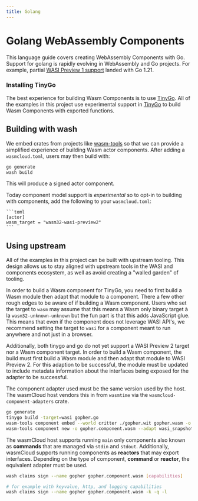```yaml
---
title: Golang
---
```


# Golang WebAssembly Components

This language guide covers creating WebAssembly Components with Go. Support for golang is rapidly evolving in WebAssembly and Go projects.
For example, partial [WASI Preview 1 support](https://go.dev/blog/wasi)
landed with Go 1.21.

### Installing TinyGo

The best experience for building Wasm Components is to use [TinyGo](https://tinygo.org/).
All of the examples in this project use experimental support in [TinyGo](https://tinygo.org/)
to build Wasm Components with exported functions.

## Building with wash

We embed crates
from projects like [wasm-tools](https://github.com/bytecodealliance/wasm-tools) so that we
can provide a simplified experience of building Wasm actor components. After adding a `wasmcloud.toml`,
users may then build with:

```bash
go generate
wash build
```

This will produce a signed actor component.

Today component model support is *experimental* so to opt-in to building with components, add the following
to your `wasmcloud.toml`:
    
    ```toml
    [actor]
    wasm_target = "wasm32-wasi-preview2"
    ```

## Using upstream

All of the examples in this project can be built with upstream tooling. This design allows us
to stay aligned with upstream tools in the WASI and components ecosystem, as well as avoid creating a "walled garden" of tooling.

In order to build a Wasm component for TinyGo, you need to first build a Wasm module then adapt that
module to a component. There a few other rough edges to be aware of if building a Wasm component.
Users who set the target to `wasm` may assume that this means a Wasm only binary target à la  `wasm32-unknown-unknown` but the fun part is that this adds JavaScript glue. This means that even if the component does not leverage WASI API's, we recommend setting
the target to `wasi` for a component meant to run anywhere and not just in a browser.

Additionally, both tinygo and go do not yet support a WASI Preview 2 target nor a Wasm component target.
In order to build a Wasm component, the build must first build a Wasm module and then adapt that module to WASI Preview 2.
For this adaption to be successful, the module must be updated to include metadata information about the
interfaces being exposed for the adapter to be successful.

The component adapter used must be the same version used by the host. The wasmCloud host vendors this in from `wasmtime` via the
`wasmcloud-component-adapters` crate.

```bash
go generate
tinygo build -target=wasi gopher.go
wasm-tools component embed --world critter ./gopher.wit gopher.wasm -o gopher.embed.wasm
wasm-tools component new -o gopher.component.wasm --adapt wasi_snapshot_preview1="$COMPONENT_ADAPTER" gopher.embed.wasm
```

The wasmCloud host supports running `main` only components also known as **commands** that are managed via `stdin` and `stdout`. Additionally, wasmCloud supports running components
as **reactors** that may export interfaces. Depending on the type of component, **command** or **reactor**,
the equivalent adapter must be used.

```bash
wash claims sign --name gopher gopher.component.wasm [capabilities]

# for example with keyvalue, http, and logging capabilities
wash claims sign --name gopher gopher.component.wasm -k -q -l
```
